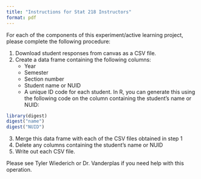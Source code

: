 ```yaml
---
title: "Instructions for Stat 218 Instructors"
format: pdf
---
```


For each of the components of this experiment/active learning project, please complete the following procedure:

1. Download student responses from canvas as a CSV file.
2. Create a data frame containing the following columns:
    - Year
    - Semester
    - Section number
    - Student name or NUID
    - A unique ID code for each student. 
    In R, you can generate this using the following code on the column containing the student's name or NUID:

```r
library(digest) 
digest("name")
digest("NUID")
```

3. Merge this data frame with each of the CSV files obtained in step 1
4. Delete any columns containing the student's name or NUID
5. Write out each CSV file.

Please see Tyler Wiederich or Dr. Vanderplas if you need help with this operation.